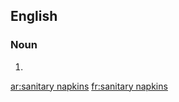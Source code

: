 
==English==

===Noun===
{{head|en|noun plural form}}

# {{plural of|sanitary napkin|lang=en}}

[[ar:sanitary napkins]]
[[fr:sanitary napkins]]